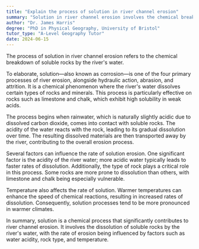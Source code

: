 ```yaml
---
title: "Explain the process of solution in river channel erosion"
summary: "Solution in river channel erosion involves the chemical breakdown of soluble rocks by the river's water."
author: "Dr. James Harris"
degree: "PhD in Physical Geography, University of Bristol"
tutor_type: "A-Level Geography Tutor"
date: 2024-06-15
---
```


The process of solution in river channel erosion refers to the chemical breakdown of soluble rocks by the river's water.

To elaborate, solution—also known as corrosion—is one of the four primary processes of river erosion, alongside hydraulic action, abrasion, and attrition. It is a chemical phenomenon where the river's water dissolves certain types of rocks and minerals. This process is particularly effective on rocks such as limestone and chalk, which exhibit high solubility in weak acids.

The process begins when rainwater, which is naturally slightly acidic due to dissolved carbon dioxide, comes into contact with soluble rocks. The acidity of the water reacts with the rock, leading to its gradual dissolution over time. The resulting dissolved materials are then transported away by the river, contributing to the overall erosion process.

Several factors can influence the rate of solution erosion. One significant factor is the acidity of the river water; more acidic water typically leads to faster rates of dissolution. Additionally, the type of rock plays a critical role in this process. Some rocks are more prone to dissolution than others, with limestone and chalk being especially vulnerable.

Temperature also affects the rate of solution. Warmer temperatures can enhance the speed of chemical reactions, resulting in increased rates of dissolution. Consequently, solution processes tend to be more pronounced in warmer climates.

In summary, solution is a chemical process that significantly contributes to river channel erosion. It involves the dissolution of soluble rocks by the river's water, with the rate of erosion being influenced by factors such as water acidity, rock type, and temperature.
    